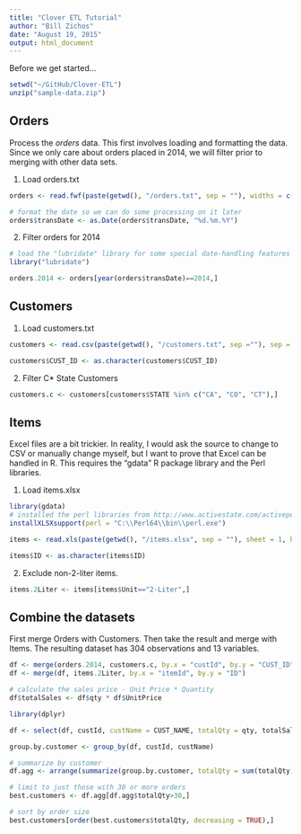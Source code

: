 ```yaml
---
title: "Clover ETL Tutorial"
author: "Bill Zichos"
date: "August 19, 2015"
output: html_document
---
```


Before we get started...
```r
setwd("~/GitHub/Clover-ETL")
unzip("sample-data.zip")
```

## Orders

Process the *orders* data.  This first involves loading and formatting the data.  Since we only care about orders placed in 2014, we will filter prior to merging with other data sets.


1. Load orders.txt
```r
orders <- read.fwf(paste(getwd(), "/orders.txt", sep = ""), widths = c(10, 10, 8, 8, 10),header = FALSE, skip = 1, as.is = TRUE, col.names = c("orderId", "custId", "itemId", "qty", "transDate"), colClasses = c("character", "character", "character", "numeric", "character"), strip.white = TRUE)

# format the date so we can do some processing on it later
orders$transDate <- as.Date(orders$transDate, "%d.%m.%Y")
```

2. Filter orders for 2014
```r
# load the "lubridate" library for some special date-handling features
library("lubridate")
```
```r
orders.2014 <- orders[year(orders$transDate)==2014,]
```

## Customers

1. Load customers.txt
```r
customers <- read.csv(paste(getwd(), "/customers.txt", sep =""), sep = ";", header = TRUE, col.names = c("CUST_ID", "CUST_NAME", "STREET", "CITY", "STATE", "POST_CODE"))

customers$CUST_ID <- as.character(customers$CUST_ID)
```

2. Filter C* State Customers
```r
customers.c <- customers[customers$STATE %in% c("CA", "CO", "CT"),]
```

## Items

Excel files are a bit trickier.  In reality, I would ask the source to change to CSV or manually change myself, but I want to prove that Excel can be handled in R.  This requires the "gdata" R package library and the Perl libraries. 

1. Load items.xlsx
```r
library(gdata)
# installed the perl libraries from http://www.activestate.com/activeperl/downloads
installXLSXsupport(perl = "C:\\Perl64\\bin\\perl.exe")
```
```r
items <- read.xls(paste(getwd(), "/items.xlsx", sep = ""), sheet = 1, header = TRUE, perl = "C:\\Perl64\\bin\\perl.exe")

items$ID <- as.character(items$ID)
```

2. Exclude non-2-liter items.
```r
items.2Liter <- items[items$Unit=="2-Liter",]
```

## Combine the datasets
First merge Orders with Customers.  Then take the result and merge with Items.  The resulting dataset has 304 observations and 13 variables.
```r
df <- merge(orders.2014, customers.c, by.x = "custId", by.y = "CUST_ID")
df <- merge(df, items.2Liter, by.x = "itemId", by.y = "ID")

# calculate the sales price - Unit Price * Quantity
df$totalSales <- df$qty * df$UnitPrice
```

```r
library(dplyr)
```
```r
df <- select(df, custId, custName = CUST_NAME, totalQty = qty, totalSales)

group.by.customer <- group_by(df, custId, custName)

# summarize by customer
df.agg <- arrange(summarize(group.by.customer, totalQty = sum(totalQty), totalSales = sum(totalSales)), totalQty)

# limit to just those with 30 or more orders
best.customers <- df.agg[df.agg$totalQty>30,]

# sort by order size
best.customers[order(best.customers$totalQty, decreasing = TRUE),]
```